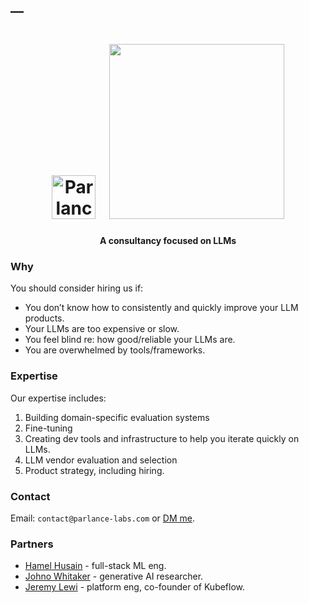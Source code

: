 ---
---

```{=html}
<style>
    .cube {
      margin-right: 1.5vw;  /* Use viewport units for responsive margin */
    }
    /* Media query for small screens */
    @media only screen and (max-width: 600px) {
      .cube {
        width: auto;  /* Auto width to maintain aspect ratio */
        max-width: 50%;  /* Max width 100% of parent container */
        height: auto;  /* Auto height to maintain aspect ratio */
        margin-right: 0;
      }
      h1 img {
        margin-top: 10px; /* Add a top margin on small screens */
      }
    }
</style>
<center>
<h1><img src="b.png" alt="Parlance Labs" width="70" class="cube"> <img src="c.png" width="280"></img></h1>
<h4> A consultancy focused on LLMs</h4>
</center>
```

### Why

You should consider hiring us if:

- You don’t know how to consistently and quickly improve your LLM products.
- Your LLMs are too expensive or slow.
- You feel blind re: how good/reliable your LLMs are.
- You are overwhelmed by tools/frameworks.

### Expertise

Our expertise includes:

1. Building domain-specific evaluation systems
2. Fine-tuning
3. Creating dev tools and infrastructure to help you iterate quickly on LLMs.
4. LLM vendor evaluation and selection
5. Product strategy, including hiring.

### Contact

Email: `contact@parlance-labs.com` or [DM me](https://twitter.com/HamelHusain).


### Partners

- [Hamel Husain](https://hamel.dev/) - full-stack ML eng.
- [Johno Whitaker](https://www.linkedin.com/in/johnowhitaker/) -  generative AI researcher.
- [Jeremy Lewi](https://www.linkedin.com/in/jeremy-lewi-600aaa8/) -  platform eng, co-founder of Kubeflow.
